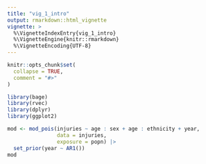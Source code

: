 ```yaml
---
title: "vig_1_intro"
output: rmarkdown::html_vignette
vignette: >
  %\VignetteIndexEntry{vig_1_intro}
  %\VignetteEngine{knitr::rmarkdown}
  %\VignetteEncoding{UTF-8}
---
```


```r
knitr::opts_chunk$set(
  collapse = TRUE,
  comment = "#>"
)
```

```r
library(bage)
library(rvec)
library(dplyr)
library(ggplot2)
```

```r
mod <- mod_pois(injuries ~ age : sex + age : ethnicity + year,
                data = injuries,
                exposure = popn) |>
  set_prior(year ~ AR1())
mod
```

<!-- ```{r} -->
<!-- mod <- mod |> -->
<!--   fit() -->
<!-- mod -->
<!-- ``` -->

<!-- ```{r} -->
<!-- tidy(mod) -->
<!-- ``` -->

<!-- ```{r} -->
<!-- augment(mod) -->
<!-- ``` -->

<!-- ```{r} -->
<!-- mod |> -->
<!--   augment() |> -->
<!--   mutate(draws_ci(.fitted)) |> -->
<!--   select(-(1:6)) -->
<!-- ``` -->



<!-- Plot fitted values with 95% credible intervals (<span style="color: darkblue;">blue</span>) and direct estimates (<span style="color: darkorange;">orange</span>). -->

<!-- ```{r fig, fig.width = 7, fig.height = 5} -->
<!-- mod |> -->
<!--   augment() |> -->
<!--   mutate(draws_ci(.fitted)) |> -->
<!--   filter(year >= 2017, -->
<!--          ethnicity == "Maori") |> -->
<!--   ggplot(aes(x = age, y = .fitted.mid)) + -->
<!--   facet_grid(vars(sex), vars(year)) + -->
<!--   geom_point(aes(y = .observed),  -->
<!--              col = "darkorange") + -->
<!--   geom_pointrange(aes(ymin = .fitted.lower, ymax = .fitted.upper), -->
<!--                   fatten = 0.5, -->
<!--                   color = "darkblue") -->
<!-- ``` -->

<!-- ```{r} -->
<!-- components(mod, type = "par") -->
<!-- ``` -->


<!-- ```{r} -->
<!-- components(mod, type = "hyper") -->
<!-- ``` -->


